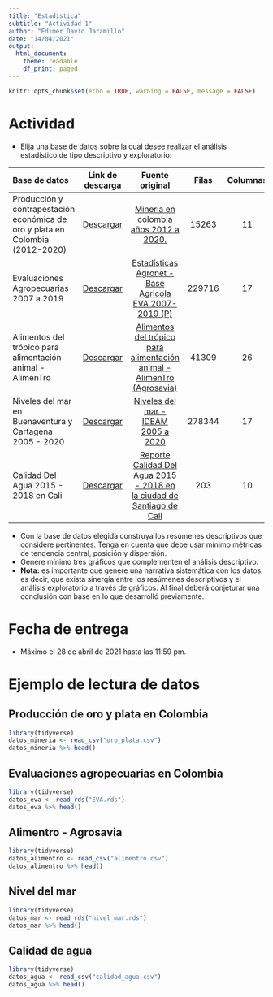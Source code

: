 ---
title: "Estadística"
subtitle: "Actividad 1"
author: "Edimer David Jaramillo"
date: "14/04/2021"
output:
  html_document:
    theme: readable
    df_print: paged
---

```{r setup, include=FALSE}
knitr::opts_chunk$set(echo = TRUE, warning = FALSE, message = FALSE)
```

# Actividad

- Elija una base de datos sobre la cual desee realizar el análisis estadístico de tipo descriptivo y exploratorio:


| Base de datos | Link de descarga | Fuente original | Filas | Columnas |
| :------------ | :--------------: | :-------------: | :---: | :------: |
| Producción y contrapestación económica de oro y plata en Colombia (2012-2020) | [Descargar](/actividades/Statistics/Actividad-01/oro_plata.csv) | [Minería en colombia años 2012 a 2020.](https://www.datos.gov.co/Minas-y-Energ-a/ANM-Producci-n-Nacional-de-Minerales-y-Contraprest/r85m-vv6c) | 15263 | 11 |
| Evaluaciones Agropecuarias 2007 a 2019 | [Descargar](/actividades/Statistics/Actividad-01/EVA.rds) | [Estadísticas Agronet - Base Agricola EVA 2007-2019 (P)](https://www.agronet.gov.co/estadistica/Paginas/home.aspx?cod=59) | 229716 | 17 |
| Alimentos del trópico para alimentación animal - AlimenTro | [Descargar](/actividades/Statistics/Actividad-01/alimentro.csv) | [Alimentos del trópico para alimentación animal - AlimenTro (Agrosavia)](https://www.datos.gov.co/Agricultura-y-Desarrollo-Rural/Alimentos-del-tr-pico-para-alimentaci-n-animal-Ali/6arb-d547) | 41309 | 26 |
| Niveles del mar en Buenaventura y Cartagena 2005 - 2020 | [Descargar](/actividades/Statistics/Actividad-01/nivel_mar.rds) | [Niveles del mar - IDEAM 2005 a 2020](https://www.datos.gov.co/Ambiente-y-Desarrollo-Sostenible/Nivel-del-Mar/ia8x-22em) | 278344 | 17 |
| Calidad Del Agua 2015 - 2018 en Cali | [Descargar](/actividades/Statistics/Actividad-01/calidad_agua.csv) | [Reporte Calidad Del Agua 2015 - 2018 en la ciudad de Santiago de Cali](https://www.datos.gov.co/Ambiente-y-Desarrollo-Sostenible/Reporte-Calidad-Del-Agua-2015-2018-en-la-ciudad-de/x3ds-vaid) | 203 | 10 |

- Con la base de datos elegida construya los resúmenes descriptivos que considere pertinentes. Tenga en cuenta que debe usar mínimo métricas de tendencia central, posición y dispersión.
- Genere mínimo tres gráficos que complementen el análisis descriptivo.
- **Nota:** es importante que genere una narrativa sistemática con los datos, es decir, que exista sinergía entre los resúmenes descriptivos y el análisis exploratorio a través de gráficos. Al final deberá conjeturar una conclusión con base en lo que desarrolló previamente.

# Fecha de entrega

- Máximo el 28 de abril de 2021 hasta las 11:59 pm.

# Ejemplo de lectura de datos

## Producción de oro y plata en Colombia

```{r}
library(tidyverse)
datos_mineria <- read_csv("oro_plata.csv")
datos_mineria %>% head()
```

## Evaluaciones agropecuarias en Colombia

```{r}
library(tidyverse)
datos_eva <- read_rds("EVA.rds")
datos_eva %>% head()
```

## Alimentro - Agrosavia

```{r}
library(tidyverse)
datos_alimentro <- read_csv("alimentro.csv")
datos_alimentro %>% head()
```

## Nivel del mar

```{r}
library(tidyverse)
datos_mar <- read_rds("nivel_mar.rds")
datos_mar %>% head()
```

## Calidad de agua

```{r}
library(tidyverse)
datos_agua <- read_csv("calidad_agua.csv")
datos_agua %>% head()
```

